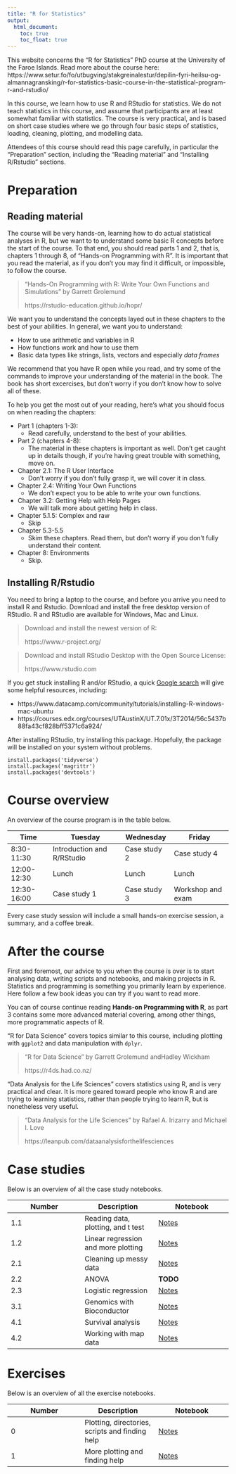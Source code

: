 ```yaml
---
title: "R for Statistics"
output:
  html_document:
    toc: true
    toc_float: true
---
```


This website concerns the "R for Statistics" PhD course at the University of the Faroe Islands. Read more about the course here: https://www.setur.fo/fo/utbugving/stakgreinalestur/depilin-fyri-heilsu-og-almannagransking/r-for-statistics-basic-course-in-the-statistical-program-r-and-rstudio/

In this course, we learn how to use R and RStudio for statistics. We do not teach statistics in this course, and assume that participants are at least somewhat familiar with statistics. The course is very practical, and is based on short case studies where we go through four basic steps of statistics, loading, cleaning, plotting, and modelling data.

Attendees of this course should read this page carefully, in particular the "Preparation" section, including the "Reading material" and "Installing R/Rstudio" sections.

# Preparation

## Reading material

The course will be very hands-on, learning how to do actual statistical analyses in R, but we want to to understand some basic R concepts before the start of the course. To that end, you should read parts 1 and 2, that is, chapters 1 through 8, of "Hands-on Programming with R". It is important that you read the material, as if you don't you may find it difficult, or impossible, to follow the course.

> "Hands-On Programming with R: Write Your Own Functions and Simulations" by Garrett Grolemund
>
> https://rstudio-education.github.io/hopr/

We want you to understand the concepts layed out in these chapters to the best of your abilities. In general, we want you to understand:

* How to use arithmetic and variables in R
* How functions work and how to use them
* Basic data types like strings, lists, vectors and especially *data frames*

We recommend that you have R open while you read, and try some of the commands to improve your understanding of the material in the book. The book has short excercises, but don't worry if you don't know how to solve all of these.

To help you get the most out of your reading, here's what you should focus on when reading the chapters:

* Part 1 (chapters 1-3):
    * Read carefully, understand to the best of your abilities.
* Part 2 (chapters 4-8):
    * The material in these chapters is important as well. Don't get caught up in details though, if you're having great trouble with something, move on.
* Chapter 2.1: The R User Interface
    * Don't worry if you don't fully grasp it, we will cover it in class.
* Chapter 2.4: Writing Your Own Functions
    * We don't expect you to be able to write your own functions.
* Chapter 3.2: Getting Help with Help Pages
    * We will talk more about getting help in class.
* Chapter 5.1.5: Complex and raw
    * Skip
* Chapter 5.3-5.5
    * Skim these chapters. Read them, but don't worry if you don't fully understand their content.
* Chapter 8: Environments
    * Skip.
  

## Installing R/Rstudio

You need to bring a laptop to the course, and before you arrive you need to install R and Rstudio. Download and install the free desktop version of RStudio. R and RStudio are available for Windows, Mac and Linux.

> Download and install the newest version of R:
>
> https://www.r-project.org/

> Download and install RStudio Desktop with the Open Source License:
> 
> https://www.rstudio.com

If you get stuck installing R and/or RStudio, a quick [Google search](http://lmgtfy.com/?q=how+to+install+r+and+rstudio) will give some helpful resources, including:

* https://www.datacamp.com/community/tutorials/installing-R-windows-mac-ubuntu
* https://courses.edx.org/courses/UTAustinX/UT.7.01x/3T2014/56c5437b88fa43cf828bff5371c6a924/

After installing RStudio, try installing this package. Hopefully, the package will be installed on your system without problems.

```
install.packages('tidyverse')
install.packages('magrittr')
install.packages('devtools')
```

# Course overview

An overview of the course program is in the table below.

Time | **Tuesday** | **Wednesday** | **Friday**
---|---|---|----
8:30-11:30 | Introduction and R/RStudio | Case study 2 | Case study 4
12:00-12:30 | Lunch | Lunch | Lunch
12:30-16:00 | Case study 1 | Case study 3 | Workshop and exam

Every case study session will include a small hands-on exercise session, a summary, and a coffee break.

# After the course

First and foremost, our advice to you when the course is over is to start analysing data, writing scripts and notebooks, and making projects in R. Statistics and programming is something you primarily learn by experience. Here follow a few book ideas you can try if you want to read more.

You can of course continue reading **Hands-on Programming with R**, as part 3 contains some more advanced material covering, among other things, more programmatic aspects of R.

"R for Data Science" covers topics similar to this course, including plotting with `ggplot2` and data manipulation with `dplyr`.

> "R for Data Science" by Garrett Grolemund andHadley Wickham
>
> https://r4ds.had.co.nz/

"Data Analysis for the Life Sciences" covers statistics using R, and is very practical and clear. It is more geared toward people who know R and are trying to learning statistics, rather than people trying to learn R, but is nonetheless very useful.

> "Data Analysis for the Life Sciences" by Rafael A. Irizarry and Michael I. Love
>
> https://leanpub.com/dataanalysisforthelifesciences

# Case studies

Below is an overview of all the case study notebooks.

Number | Description | Notebook
---|---|---
1.1 | Reading data, plotting, and t test | [Notes](https://olavurmortensen.github.io/r-for-statistics/notebooks/case_studies/mice_studies/t-test.nb.html)
1.2 | Linear regression and more plotting | [Notes](https://olavurmortensen.github.io/r-for-statistics/notebooks/case_studies/mice_studies/linear_regression.nb.html)
2.1 | Cleaning up messy data | [Notes](https://olavurmortensen.github.io/r-for-statistics/notebooks/case_studies/children_biometric_studies/data_cleanup.nb.html)
2.2 | ANOVA | **TODO**
2.3 | Logistic regression | [Notes](https://olavurmortensen.github.io/r-for-statistics/notebooks/case_studies/children_biometric_studies/logistic_regression.nb.html)
3.1 | Genomics with Bioconductor | [Notes](https://olavurmortensen.github.io/r-for-statistics/notebooks/case_studies/gwas_metaanalysis/bioconductor.nb.html)
4.1 | Survival analysis | [Notes](https://olavurmortensen.github.io/r-for-statistics/notebooks/case_studies/survival_analysis.html)
4.2 | Working with map data | [Notes](https://olavurmortensen.github.io/r-for-statistics/notebooks/case_studies/maps_workshop.nb.html)


# Exercises

Below is an overview of all the exercise notebooks.

Number | Description | Notebook
---|---|---
0 | Plotting, directories, scripts and finding help | [Notes](https://olavurmortensen.github.io/r-for-statistics/notebooks/exercises/exercise0.nb.html)
1 | More plotting and finding help | [Notes](https://olavurmortensen.github.io/r-for-statistics/notebooks/exercises/exercise1.nb.html)









